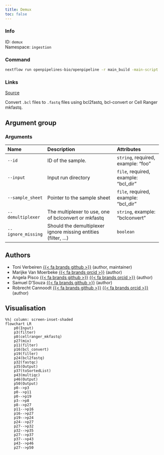 ```yaml
---
title: Demux
toc: false
---
```


::: {.column-margin}

### Info

ID: `demux`  
Namespace: `ingestion`

### Command

```bash
nextflow run openpipelines-bio/openpipeline -r main_build -main-script workflows/ingestion/demux/main.nf --help
```

### Links
[Source](https://github.com/openpipelines-bio/openpipeline/blob/main/workflows/ingestion/demux){.btn-action .btn-sm .btn-info .btn role="button"}
:::

Convert `.bcl` files to `.fastq` files using bcl2fastq, bcl-convert or Cell Ranger mkfastq.


## Argument group

### Arguments



|Name               |Description                                                    |Attributes                           |
|:------------------|:--------------------------------------------------------------|:------------------------------------|
|`--id`             |ID of the sample.                                              |`string`, required, example: "foo"   |
|`--input`          |Input run directory                                            |`file`, required, example: "bcl_dir" |
|`--sample_sheet`   |Pointer to the sample sheet                                    |`file`, required, example: "bcl_dir" |
|`--demultiplexer`  |The multiplexer to use, one of bclconvert or mkfastq           |`string`, example: "bclconvert"      |
|`--ignore_missing` |Should the demultiplexer ignore missing entities (filter, ...) |`boolean`                            |

## Authors

 * Toni Verbeiren [{{< fa brands github >}}](https://github.com/tverbeiren) (author, maintainer)
 * Marijke Van Moerbeke [{{< fa brands orcid >}}](https://orcid.org/0000-0002-3097-5621) (author)
 * Angela Pisco [{{< fa brands github >}}](https://github.com/aopisco) [{{< fa brands orcid >}}](https://orcid.org/0000-0003-0142-2355) (author)
 * Samuel D'Souza [{{< fa brands github >}}](https://github.com/srdsam) (author)
 * Robrecht Cannoodt [{{< fa brands github >}}](https://github.com/rcannood) [{{< fa brands orcid >}}](https://orcid.org/0000-0003-3641-729X) (author)

## Visualisation

```mermaid
%%| column: screen-inset-shaded
flowchart LR
    p0(Input)
    p3(filter)
    p8(cellranger_mkfastq)
    p27(mix)
    p11(filter)
    p16(bcl_convert)
    p19(filter)
    p24(bcl2fastq)
    p32(fastqc)
    p35(Output)
    p37(toSortedList)
    p43(multiqc)
    p46(Output)
    p50(Output)
    p0-->p3
    p0-->p11
    p0-->p19
    p3-->p8
    p8-->p27
    p11-->p16
    p16-->p27
    p19-->p24
    p24-->p27
    p27-->p32
    p32-->p35
    p27-->p37
    p37-->p43
    p43-->p46
    p27-->p50

```
